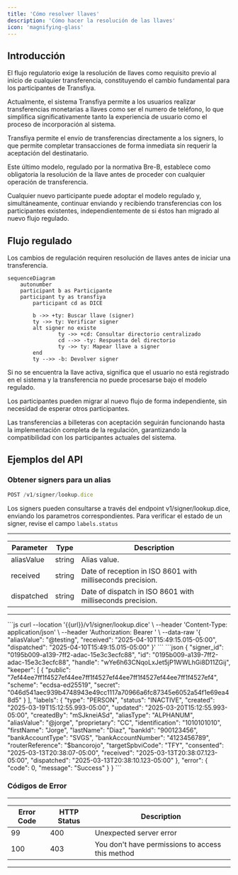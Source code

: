 ```yaml
---
title: 'Cómo resolver llaves'
description: 'Cómo hacer la resolución de las llaves'
icon: 'magnifying-glass'
---
```


## Introducción

El flujo regulatorio exige la resolución de llaves como requisito previo al inicio de cualquier transferencia, constituyendo el cambio fundamental para los participantes de Transfiya.

Actualmente, el sistema Transfiya permite a los usuarios realizar transferencias monetarias a llaves como ser el numero de teléfono, lo que simplifica significativamente tanto la experiencia de usuario como el proceso de incorporación al sistema.

Transfiya permite el envío de transferencias directamente a los signers, lo que permite completar transacciones de forma inmediata sin requerir la aceptación del destinatario.

Este último modelo, regulado por la normativa Bre-B, establece como obligatoria la resolución de la llave antes de proceder con cualquier operación de transferencia.

Cualquier nuevo participante puede adoptar el modelo regulado y, simultáneamente, continuar enviando y recibiendo transferencias con los participantes existentes, independientemente de si éstos han migrado al nuevo flujo regulado.

## Flujo regulado

Los cambios de regulación requiren resolución de llaves antes de iniciar una transferencia.

```mermaid
sequenceDiagram
	autonumber
	participant b as Participante
	participant ty as transfiya
		participant cd as DICE

		b ->> +ty: Buscar llave (signer)
		ty ->> ty: Verificar signer
		alt signer no existe
				ty ->> +cd: Consultar directorio centralizado
				cd -->> -ty: Respuesta del directorio
				ty ->> ty: Mapear llave a signer
		end
		ty -->> -b: Devolver signer
```

Si no se encuentra la llave activa, significa que el usuario no está registrado en el sistema y la transferencia no puede procesarse bajo el modelo regulado.

Los participantes pueden migrar al nuevo flujo de forma independiente, sin necesidad de esperar otros participantes.

<Info>
	Las transferencias a billeteras con aceptación seguirán funcionando hasta la implementación completa de la regulación, garantizando la compatibilidad con los participantes actuales del sistema.
</Info>

## Ejemplos del API

### Obtener signers para un alias

```javascript HTTP
POST /v1/signer/lookup.dice
```
Los signers pueden consultarse a través del endpoint v1/signer/lookup.dice, enviando los parametros correspondientes. Para verificar el estado de un signer, revise el campo `labels.status`

---

| Parameter         | Type   | Description             |
| ----------------- | ------ | ----------------------- |
| aliasValue | string | Alias value. |
| received | string | Date of reception in ISO 8601 with milliseconds precision. |
| dispatched | string | Date of dispatch in ISO 8601 with milliseconds precision. |

---

<Tabs>
		<Tab title="Request">
			```js
			curl --location '{{url}}/v1/signer/lookup.dice' \
        --header 'Content-Type: application/json' \
        --header 'Authorization: Bearer <token>' \
        --data-raw '{
            "aliasValue": "@testing",
            "received": "2025-04-10T15:49:15.015-05:00",
            "dispatched": "2025-04-10T15:49:15.015-05:00"
        }'
			```
		</Tab>
		<Tab title="Response">
      ```json
     {
      "signer_id": "0195b009-a139-7ff2-adac-15e3c3ecfc88",
      "id": "0195b009-a139-7ff2-adac-15e3c3ecfc88",
      "handle": "wYe6h63CNqoLxJet5jP1WWLhGi8D11ZGij",
      "keeper": [
        {
          "public": "7ef44ee7ff1f4527ef44ee7ff1f4527ef44ee7ff1f4527ef44ee7ff1f4527ef4",
          "scheme": "ecdsa-ed25519",
          "secret": "046d541aec939b4748943e49cc1117a70966a6fc87345e6052a54f1e69ea48d5"
        }
      ],
      "labels": {
        "type": "PERSON",
        "status": "INACTIVE",
        "created": "2025-03-19T15:12:55.993-05:00",
        "updated": "2025-03-20T15:12:55.993-05:00",
        "createdBy": "mSJkneiASd",
        "aliasType": "ALPHANUM",
        "aliasValue": "@jorge",
        "proprietary": "CC",
        "identification": "1010101010",
        "firstName": "Jorge",
        "lastName": "Diaz",
        "bankId": "900123456",
        "bankAccountType": "SVGS",
        "bankAccountNumber": "4123456789",
        "routerReference": "$bancorojo",
        "targetSpbviCode": "TFY",
        "consented": "2025-03-13T20:38:07-05:00",
        "received": "2025-03-13T20:38:07.123-05:00",
        "dispatched": "2025-03-13T20:38:10.123-05:00"
      },
      "error": {
        "code": 0,
        "message": "Success"
      }
    }
      ```
		</Tab>
</Tabs>

### Códigos de Error

---

| Error Code | HTTP Status | Description                                      |
| ---------- | ----------- | ------------------------------------------------ |
| 99         | 400         | Unexpected server error                          |
| 100        | 403         | You don't have permissions to access this method |

---
